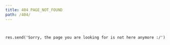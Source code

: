 ```yaml
---
title: 404 PAGE_NOT_FOUND
path: /404/
---
```



```code variant=err title="HTTP 404 PAGE NOT FOUND"


res.send('Sorry, the page you are looking for is not here anymore :/')



```
